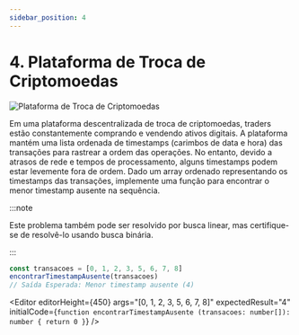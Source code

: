 ```yaml
---
sidebar_position: 4
---
```



# 4. Plataforma de Troca de Criptomoedas

![Plataforma de Troca de Criptomoedas](./img/2-1-4.png)

Em uma plataforma descentralizada de troca de criptomoedas, traders estão constantemente comprando e vendendo ativos
digitais. A plataforma mantém uma lista ordenada de timestamps (carimbos de data e hora) das transações para rastrear a
ordem das operações. No entanto, devido a atrasos de rede e tempos de processamento, alguns timestamps podem estar
levemente fora de ordem. Dado um array ordenado representando os timestamps das transações, implemente uma função para
encontrar o menor timestamp ausente na sequência.

:::note

Este problema também pode ser resolvido por busca linear, mas certifique-se de resolvê-lo usando busca binária.

:::

```typescript
const transacoes = [0, 1, 2, 3, 5, 6, 7, 8]
encontrarTimestampAusente(transacoes)
// Saída Esperada: Menor timestamp ausente (4)
```

<Editor
  editorHeight={450}
  args="[0, 1, 2, 3, 5, 6, 7, 8]"
  expectedResult="4"
  initialCode={`function encontrarTimestampAusente (transacoes: number[]): number {
  return 0
}`} />
